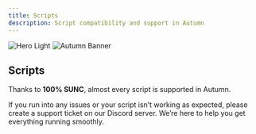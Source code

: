 ```yaml
---
title: Scripts
description: Script compatibility and support in Autumn
---
```


<img
  className="block dark:hidden"
  src="/images/hero-light.png"
  alt="Hero Light"
/>
<img
  className="hidden dark:block"
  src="/images/autumn-banner.png"
  alt="Autumn Banner"
/>

## Scripts

Thanks to **100% SUNC**, almost every script is supported in Autumn.

If you run into any issues or your script isn’t working as expected, please create a support ticket on our Discord server. We’re here to help you get everything running smoothly.
